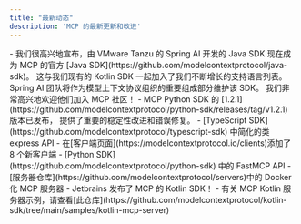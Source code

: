 ```yaml
---
title: "最新动态"
description: 'MCP 的最新更新和改进'
---
```


<Update label="2025-02-14" description="Java SDK 发布">
  - 我们很高兴地宣布，由 VMware Tanzu 的 Spring AI 开发的 Java SDK 现在成为
    MCP 的官方 [Java SDK](https://github.com/modelcontextprotocol/java-sdk)。
    这与我们现有的 Kotlin SDK 一起加入了我们不断增长的支持语言列表。
    Spring AI 团队将作为模型上下文协议组织的重要组成部分维护该 SDK。
    我们非常高兴地欢迎他们加入 MCP 社区！
</Update>

<Update label="2025-01-27" description="Python SDK 1.2.1">
  - MCP Python SDK 的 [1.2.1](https://github.com/modelcontextprotocol/python-sdk/releases/tag/v1.2.1) 版本已发布，
    提供了重要的稳定性改进和错误修复。
</Update>
<Update label="2025-01-18" description="SDK 和服务器改进">
  - [TypeScript SDK](https://github.com/modelcontextprotocol/typescript-sdk) 中简化的类 express API
  - 在[客户端页面](https://modelcontextprotocol.io/clients)添加了 8 个新客户端
</Update>

<Update label="2025-01-03" description="SDK 和服务器改进">
  - [Python SDK](https://github.com/modelcontextprotocol/python-sdk) 中的 FastMCP API
  - [服务器仓库](https://github.com/modelcontextprotocol/servers)中的 Docker 化 MCP 服务器
</Update>

<Update label="2024-12-21" description="Kotlin SDK 发布">
  - Jetbrains 发布了 MCP 的 Kotlin SDK！
  - 有关 MCP Kotlin 服务器示例，请查看[此仓库](https://github.com/modelcontextprotocol/kotlin-sdk/tree/main/samples/kotlin-mcp-server)
</Update> 